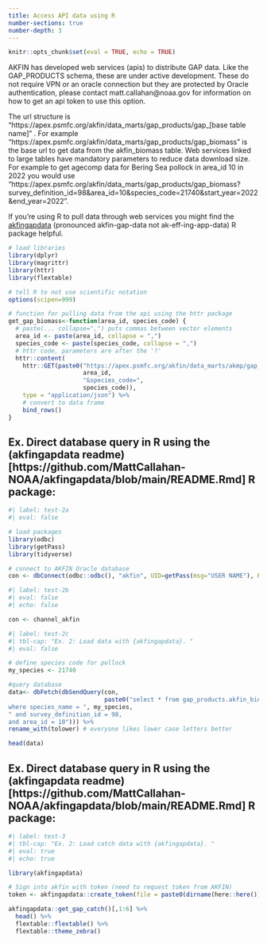 ```yaml
---
title: Access API data using R
number-sections: true
number-depth: 3
---
```


```r
knitr::opts_chunk$set(eval = TRUE, echo = TRUE)
```

AKFIN has developed web services (apis) to distribute GAP data. Like the GAP_PRODUCTS schema, these are under active development. These do not require VPN or an oracle connection but they are protected by Oracle authentication, please contact matt.callahan@noaa.gov for information on how to get an api token to use this option.

The url structure is "https://apex.psmfc.org/akfin/data_marts/gap_products/gap_[base table name]" . For example "https://apex.psmfc.org/akfin/data_marts/gap_products/gap_biomass" is the base url to get data from the akfin_biomass table. Web services linked to large tables have mandatory parameters to reduce data download size. For example to get agecomp data for Bering Sea pollock in area_id 10 in 2022 you would use "https://apex.psmfc.org/akfin/data_marts/gap_products/gap_biomass?survey_definition_id=98&area_id=10&species_code=21740&start_year=2022&end_year=2022”.

If you’re using R to pull data through web services you might find the [akfingapdata](https://github.com/MattCallahan-NOAA/akfingapdata/tree/main) (pronounced akfin-gap-data not ak-eff-ing-app-data) R package helpful.


```r
# load libraries
library(dplyr)
library(magrittr)
library(httr)
library(flextable)

# tell R to not use scientific notation
options(scipen=999)

# function for pulling data from the api using the httr package
get_gap_biomass<-function(area_id, species_code) {
  # paste(... collapse=",") puts commas between vector elements
  area_id <- paste(area_id, collapse = ",")
  species_code <- paste(species_code, collapse = ",")
  # httr code, parameters are after the '?'
  httr::content(
    httr::GET(paste0("https://apex.psmfc.org/akfin/data_marts/akmp/gap_biomass?area_id=",
                     area_id,
                     "&species_code=",
                     species_code)),
    type = "application/json") %>%
    # convert to data frame
    bind_rows()
}
```

## Ex. Direct database query in R using the (akfingapdata readme)[https://github.com/MattCallahan-NOAA/akfingapdata/blob/main/README.Rmd] R package:

```r
#| label: test-2a
#| eval: false

# load packages
library(odbc)
library(getPass)
library(tidyverse)

# connect to AKFIN Oracle database
con <- dbConnect(odbc::odbc(), "akfin", UID=getPass(msg="USER NAME"), PWD=getPass())
```

```r
#| label: test-2b
#| eval: false
#| echo: false

con <- channel_akfin
```


```r
#| label: test-2c
#| tbl-cap: "Ex. 2: Load data with {akfingapdata}. "
#| eval: false

# define species code for pollock
my_species <- 21740

#query database
data<- dbFetch(dbSendQuery(con,
                           paste0("select * from gap_products.akfin_biomass 
where species_name = ", my_species, 
" and survey_definition_id = 98, 
and area_id = 10"))) %>%
rename_with(tolower) # everyone likes lower case letters better

head(data)
```
## Ex. Direct database query in R using the (akfingapdata readme)[https://github.com/MattCallahan-NOAA/akfingapdata/blob/main/README.Rmd] R package:

```r
#| label: test-3
#| tbl-cap: "Ex. 2: Load catch data with {akfingapdata}. "
#| eval: true
#| echo: true

library(akfingapdata)

# Sign into akfin with token (need to request token from AKFIN)
token <- akfingapdata::create_token(file = paste0(dirname(here::here()), "/akfin_token.txt"))

akfingapdata::get_gap_catch()[,1:6] %>% 
  head() %>% 
  flextable::flextable() %>%
  flextable::theme_zebra()
```

